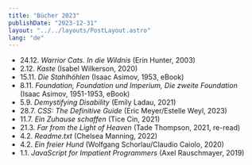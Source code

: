 ```yaml
---
title: "Bücher 2023"
publishDate: "2023-12-31"
layout: "../../layouts/PostLayout.astro"
lang: "de"
---
```


- 24.12. _Warrior Cats. In die Wildnis_ (Erin Hunter, 2003)
- 2.12. _Kaste_ (Isabel Wilkerson, 2020)
- 15.11. _Die Stahlhöhlen_ (Isaac Asimov, 1953, eBook)
- 8.11. _Foundation, Foundation und Imperium, Die zweite Foundation_ (Isaac Asimov, 1951-1953, eBook)
- 5.9. _Demystifying Disability_ (Emily Ladau, 2021)
- 28.7. _CSS: The Definitive Guide_ (Eric Meyer/Estelle Weyl, 2023)
- 11.7. _Ein Zuhause schaffen_ (Tice Cin, 2021)
- 21.3. _Far from the Light of Heaven_ (Tade Thompson, 2021, re-read)
- 4.2. _Readme.txt_ (Chelsea Manning, 2022)
- 4.2. _Ein freier Hund_ (Wolfgang Schorlau/Claudio Caiolo, 2020)
- 1.1. _JavaScript for Impatient Programmers_ (Axel Rauschmayer, 2019)
